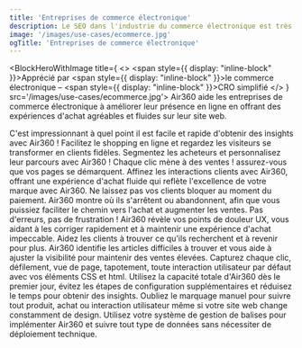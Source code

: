 ```yaml
---
title: 'Entreprises de commerce électronique'
description: Le SEO dans l'industrie du commerce électronique est très compétitif. Les grandes marques (y compris Google) dominent les résultats de recherche, laissant peu de place aux inefficacités.
image: '/images/use-cases/ecommerce.jpg'
ogTitle: 'Entreprises de commerce électronique'
---
```


<BlockHeroWithImage title={
    <>
      <span style={{ display: "inline-block" }}>Apprécié par</span> <span style={{ display: "inline-block" }}>le commerce électronique –</span> <span style={{ display: "inline-block" }}>CRO simplifié</span>
    </>
  } src='/images/use-cases/ecommerce.jpg'>
  Air360 aide les entreprises de commerce électronique à améliorer leur présence en ligne en offrant des expériences d'achat agréables et fluides sur leur site web.
</BlockHeroWithImage>

<ShowcaseLogos>
  <ProductLogo />
  <Okaidi />
</ShowcaseLogos>

<BlockTestimonial name='Aircaribes' src='/logo-brand/air-caraibes.svg'>
  C'est impressionnant à quel point il est facile et rapide d'obtenir des insights avec Air360 !
</BlockTestimonial>

<SlideFeature title='Comment Air360 aide-t-il le commerce électronique ?'>
  <Slide title='Créer des expériences qui convertissent' src='/images/use-cases/slides/slide1.svg' shadow={false}>
    Facilitez le shopping en ligne et regardez les visiteurs se transformer en clients fidèles. Segmentez les acheteurs et personnalisez leur parcours avec Air360 !
  </Slide>
  <Slide title='La meilleure version possible de chaque page' src='/images/use-cases/slides/slide2.svg' shadow={false}>
    Chaque clic mène à des ventes ! assurez-vous que vos pages se démarquent. Affinez les interactions clients avec Air360, offrant une expérience d'achat fluide qui reflète l'excellence de votre marque avec Air360.
  </Slide>
  <Slide title="Simplifiez l'expérience d'achat" src='/images/use-cases/slides/slide3.svg' shadow={false}>
    Ne laissez pas vos clients bloquer au moment du paiement. Air360 montre où ils s'arrêtent ou abandonnent, afin que vous puissiez faciliter le chemin vers l'achat et augmenter les ventes.
  </Slide>
  <Slide title='Gardez votre site en bon état de marche' src='/images/use-cases/slides/slide4.svg' shadow={false}>
    Pas d'erreurs, pas de frustration ! Air360 révèle vos points de douleur UX, vous aidant à les corriger rapidement et à maintenir une expérience d'achat impeccable.
  </Slide>
  <Slide title='Gardez vos clients satisfaits' src='/images/use-cases/slides/slide5.svg' shadow={false}>
    Aidez les clients à trouver ce qu'ils recherchent et à revenir pour plus. Air360 identifie les articles difficiles à trouver et vous aide à ajuster la visibilité pour maintenir des ventes élevées.
  </Slide>
</SlideFeature>

<GalleryBlocks title='Comme un voyage dans le temps – mais plus facile !'>
  <Block title='Suivi automatique' icon='robot-astromech' color='orange'>
    Capturez chaque clic, défilement, vue de page, tapotement, toute interaction utilisateur par défaut avec vos éléments CSS et html.
  </Block>
  <Block title="Prêt à l'emploi" icon='bolt' color='purple'>
    Utilisez la capacité totale d'Air360 dès le premier jour, évitez les étapes de configuration supplémentaires et réduisez le temps pour obtenir des insights.
  </Block>
  <Block title='Sans étiquette' icon='tag' color='orange'>
    Oubliez le marquage manuel pour suivre tout produit, achat ou interaction utilisateur même si votre site web change constamment de design.
  </Block>
  <Block title='Sans code' icon='code' color='purple'>
    Utilisez votre système de gestion de balises pour implémenter Air360 et suivre tout type de données sans nécessiter de déploiement technique.
  </Block>
</GalleryBlocks>

<BlockSection lp>
  <LaundryList lang="fr" items={['Créer des expériences qui convertissent', 'La meilleure version possible de chaque page', "Simplifier l'expérience d'achat", 'Maintenir votre site en bon état de fonctionnement', 'Garder vos clients satisfaits']} />
</BlockSection>

<BlockFeature title='Tout ce dont vous avez besoin pour créer la meilleure expérience utilisateur possible'>
  <Feature name='Suivi automatique' icon='robot-astromech' />
  <Feature name='Collecte de données personnalisée' icon='database' />
  <Feature name="Détection d'erreurs sans code" icon='message-exclamation' />
  <Feature name='Segments avancés' icon='square-kanban' />
  <Feature name="Analyse de l'entonnoir" icon='filter-circle-dollar' />
  <Feature name='Parcours utilisateur' icon='cart-shopping' />
  <Feature name='Analyse sur la page' icon='user-magnifying-glass' />
  <Feature name='Replays de session' icon='clapperboard-play' />
</BlockFeature>

<BlockSection className='mb-15'>
  <IncreaseConversionWrapper />
</BlockSection>
